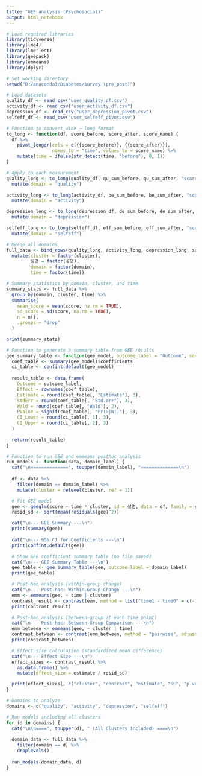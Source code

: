---
title: "GEE analysis (Psychosocial)"
output: html_notebook
---

```{r}
# Load required libraries
library(tidyverse)
library(lme4)
library(lmerTest)
library(geepack)
library(emmeans)
library(dplyr)
```

```{r}
# Set working directory
setwd("D:/anaconda3/Diabetes/survey (pre_post)")

# Load datasets
quality_df <- read_csv("user_quality_df.csv")
activity_df <- read_csv("user_activity_df.csv")
depression_df <- read_csv("user_depression_pivot.csv")
selfeff_df <- read_csv("user_selfeff_pivot.csv")

# Function to convert wide → long format
to_long <- function(df, score_before, score_after, score_name) {
  df %>%
    pivot_longer(cols = c({{score_before}}, {{score_after}}),
                 names_to = "time", values_to = score_name) %>%
    mutate(time = ifelse(str_detect(time, "before"), 0, 1))
}

# Apply to each measurement
quality_long <- to_long(quality_df, qu_sum_before, qu_sum_after, "score") %>%
  mutate(domain = "quality")

activity_long <- to_long(activity_df, be_sum_before, be_sum_after, "score") %>%
  mutate(domain = "activity")

depression_long <- to_long(depression_df, de_sum_before, de_sum_after, "score") %>%
  mutate(domain = "depression")

selfeff_long <- to_long(selfeff_df, eff_sum_before, eff_sum_after, "score") %>%
  mutate(domain = "selfeff")

# Merge all domains
full_data <- bind_rows(quality_long, activity_long, depression_long, selfeff_long) %>%
  mutate(cluster = factor(cluster),
         성명 = factor(성명),
         domain = factor(domain),
         time = factor(time))

# Summary statistics by domain, cluster, and time
summary_stats <- full_data %>%
  group_by(domain, cluster, time) %>%
  summarise(
    mean_score = mean(score, na.rm = TRUE),
    sd_score = sd(score, na.rm = TRUE),
    n = n(),
    .groups = "drop"
  )

print(summary_stats)
```

```{r}
# Function to generate a summary table from GEE results
gee_summary_table <- function(gee_model, outcome_label = "Outcome", save_csv = TRUE, file_prefix = "GEE") {
  coef_table <- summary(gee_model)$coefficients
  ci_table <- confint.default(gee_model)
  
  result_table <- data.frame(
    Outcome = outcome_label,
    Effect = rownames(coef_table),
    Estimate = round(coef_table[, "Estimate"], 3),
    StdErr = round(coef_table[, "Std.err"], 3),
    Wald = round(coef_table[, "Wald"], 2),
    PValue = signif(coef_table[, "Pr(>|W|)"], 3),
    CI_Lower = round(ci_table[, 1], 3),
    CI_Upper = round(ci_table[, 2], 3)
  )
  
  return(result_table)
}
```


```{r}
# Function to run GEE and emmeans posthoc analysis
run_models <- function(data, domain_label) {
  cat("\n==============", toupper(domain_label), "==============\n")
  
  df <- data %>%
    filter(domain == domain_label) %>%
    mutate(cluster = relevel(cluster, ref = 1)) 

  # Fit GEE model
  gee <- geeglm(score ~ time * cluster, id = 성명, data = df, family = gaussian, corstr = "exchangeable")
  resid_sd <- sqrt(mean(residuals(gee)^2))

  cat("\n--- GEE Summary ---\n")
  print(summary(gee))
  
  cat("\n--- 95% CI for Coefficients ---\n")
  print(confint.default(gee))

  # Show GEE coefficient summary table (no file saved)
  cat("\n--- GEE Summary Table ---\n")
  gee_table <- gee_summary_table(gee, outcome_label = domain_label)
  print(gee_table)

  # Post-hoc analysis (within-group change)
  cat("\n--- Post-hoc: Within-Group Change ---\n")
  emm <- emmeans(gee, ~ time | cluster)
  contrast_result <- contrast(emm, method = list("time1 - time0" = c(-1, 1)), adjust = "bonferroni")
  print(contrast_result)

  # Post-hoc analysis (between-group at each time point)
  cat("\n--- Post-hoc: Between-Group Comparison ---\n")
  emm_between <- emmeans(gee, ~ cluster | time)
  contrast_between <- contrast(emm_between, method = "pairwise", adjust = "bonferroni")
  print(contrast_between)

  # Effect size calculation (standardized mean difference)
  cat("\n--- Effect Size ---\n")
  effect_sizes <- contrast_result %>%
    as.data.frame() %>%
    mutate(effect_size = estimate / resid_sd)

  print(effect_sizes[, c("cluster", "contrast", "estimate", "SE", "p.value", "effect_size")])
}
```

```{r}
# Domains to analyze
domains <- c("quality", "activity", "depression", "selfeff")

# Run models including all clusters
for (d in domains) {
  cat("\n\n====", toupper(d), " (All Clusters Included) ====\n")
  
  domain_data <- full_data %>%
    filter(domain == d) %>% 
    droplevels()
  
  run_models(domain_data, d)
}
```
